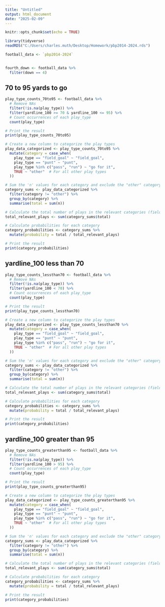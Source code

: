 ```yaml
---
title: "Untitled"
output: html_document
date: "2025-02-09"
---
```


```r
knitr::opts_chunk$set(echo = TRUE)
```


```r
library(tidyverse)
readRDS("C:/Users/charles.muth/Desktop/Homework/pbp2014-2024.rds")

football_data <- `pbp2014-2024`
  
```

```r
fourth_down <- football_data %>%
  filter(down == 4)

```



## 70 to 95 yards to go

```r
play_type_counts_70to95 <- football_data %>%
  # Remove NAs
  filter(!is.na(play_type)) %>%
  filter(yardline_100 >= 70 & yardline_100 <= 95) %>%
  # Count occurrences of each play_type
  count(play_type)

# Print the result
print(play_type_counts_70to95)

```

```r
# Create a new column to categorize the play types
play_data_categorized <- play_type_counts_70to95 %>%
  mutate(category = case_when(
    play_type == "field_goal" ~ "field_goal",
    play_type == "punt" ~ "punt",
    play_type %in% c("pass", "run") ~ "go for it",
    TRUE ~ "other"  # For all other play types
  ))

# Sum the 'n' values for each category and exclude the "other" category
category_sums <- play_data_categorized %>%
  filter(category != "other") %>%
  group_by(category) %>%
  summarise(total = sum(n))

# Calculate the total number of plays in the relevant categories (field_goal, go for it, punt)
total_relevant_plays <- sum(category_sums$total)

# Calculate probabilities for each category
category_probabilities <- category_sums %>%
  mutate(probability = total / total_relevant_plays)

# Print the result
print(category_probabilities)

```

## yardline_100 less than 70

```r
play_type_counts_lessthan70 <- football_data %>%
  # Remove NAs
  filter(!is.na(play_type)) %>%
  filter(yardline_100 < 70) %>%
  # Count occurrences of each play_type
  count(play_type)

# Print the result
print(play_type_counts_lessthan70)

```

```r
# Create a new column to categorize the play types
play_data_categorized <- play_type_counts_lessthan70 %>%
  mutate(category = case_when(
    play_type == "field_goal" ~ "field_goal",
    play_type == "punt" ~ "punt",
    play_type %in% c("pass", "run") ~ "go for it",
    TRUE ~ "other"  # For all other play types
  ))

# Sum the 'n' values for each category and exclude the "other" category
category_sums <- play_data_categorized %>%
  filter(category != "other") %>%
  group_by(category) %>%
  summarise(total = sum(n))

# Calculate the total number of plays in the relevant categories (field_goal, go for it, punt)
total_relevant_plays <- sum(category_sums$total)

# Calculate probabilities for each category
category_probabilities <- category_sums %>%
  mutate(probability = total / total_relevant_plays)

# Print the result
print(category_probabilities)

```

## yardline_100 greater than 95

```r
play_type_counts_greaterthan95 <- football_data %>%
  # Remove NAs
  filter(!is.na(play_type)) %>%
  filter(yardline_100 > 95) %>%
  # Count occurrences of each play_type
  count(play_type)

# Print the result
print(play_type_counts_greaterthan95)

```

```r
# Create a new column to categorize the play types
play_data_categorized <- play_type_counts_greaterthan95 %>%
  mutate(category = case_when(
    play_type == "field_goal" ~ "field_goal",
    play_type == "punt" ~ "punt",
    play_type %in% c("pass", "run") ~ "go for it",
    TRUE ~ "other"  # For all other play types
  ))

# Sum the 'n' values for each category and exclude the "other" category
category_sums <- play_data_categorized %>%
  filter(category != "other") %>%
  group_by(category) %>%
  summarise(total = sum(n))

# Calculate the total number of plays in the relevant categories (field_goal, go for it, punt)
total_relevant_plays <- sum(category_sums$total)

# Calculate probabilities for each category
category_probabilities <- category_sums %>%
  mutate(probability = total / total_relevant_plays)

# Print the result
print(category_probabilities)

```










